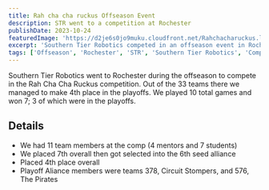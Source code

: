 ```yaml
---
title: Rah cha cha ruckus Offseason Event
description: STR went to a competition at Rochester
publishDate: 2023-10-24
featuredImage: 'https://d2je6s0jo9muku.cloudfront.net/Rahchacharuckus.logo.webp'
excerpt: 'Southern Tier Robotics competed in an offseason event in Rochester.'
tags: ['Offseason', 'Rochester', 'STR', 'Southern Tier Robotics', 'Competition']
---
```


Southern Tier Robotics went to Rochester during the offseason to compete in the Rah Cha Cha Ruckus competition. Out of the 33 teams there we managed to make 4th place in the playoffs. We played 10 total games and won 7; 3 of which were in the playoffs.

## Details

- We had 11 team members at the comp (4 mentors and 7 students)
- We placed 7th overall then got selected into the 6th seed alliance
- Placed 4th place overall
- Playoff Aliance members were teams 378, Circuit Stompers, and 576, The Pirates